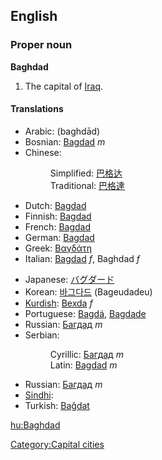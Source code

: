 {{wikipedia}}
==English==

===Proper noun===
'''Baghdad'''
# The capital of [[Iraq]].

====Translations====
{{top}}
*Arabic: {{ARchar|[[بغداد]]}} (baghdād)
*Bosnian: [[Bagdad]] ''m''
*Chinese:
*:Simplified: [[巴格达]]
*:Traditional: [[巴格達]]
*Dutch: [[Bagdad]]
*Finnish: [[Bagdad]]
*French: [[Bagdad]]
*German: [[Bagdad]]
*Greek: [[Βαγδάτη]]
*Italian: [[Bagdad]] ''f'', Baghdad ''f''
{{mid}}
*Japanese: [[バグダード]]
*Korean: [[바그다드]] (Bageudadeu)
*[[Kurdish]]: [[Bexda]] ''f''
*Portuguese: [[Bagdá]], [[Bagdade]]
*Russian: [[Багдад]] ''m''
*Serbian:
*:Cyrillic: [[Багдад]] ''m''
*:Latin: [[Bagdad]] ''m''
*Russian: [[Багдад]] ''m''
*[[Sindhi]]: {{SDchar|[[ُبَغداد]]}} {{m}}
*Turkish: [[Bağdat]]
{{bottom}}

[[Category:Capital cities]]

[[hu:Baghdad]]